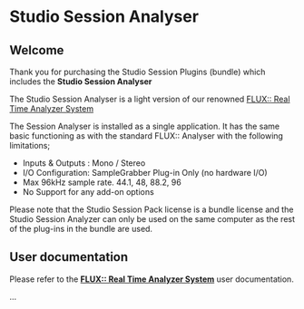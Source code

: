 # Studio Session Analyser

## Welcome

Thank you for purchasing the Studio Session Plugins (bundle) which includes the **Studio Session Analyser**

The Studio Session Analyser is a light version of our renowned  [FLUX:: Real Time Analyzer System](../analyzer/index.html)

The Session Analyser is installed as a single application. It has the same basic functioning as with the standard FLUX:: Analyser with the following limitations;


* Inputs & Outputs : Mono / Stereo
* I/O Configuration: SampleGrabber Plug-in Only (no hardware I/O)
* Max 96kHz sample rate. 44.1, 48, 88.2, 96
* No Support for any add-on options

:::{.callout-note}
Please note that the Studio Session Pack license is a bundle license and the Studio Session Analyzer can only be used on the same computer as the rest of the plug-ins in the bundle are used.
:::


## User documentation

Please refer to the **[FLUX:: Real Time Analyzer System](../analyser/index.html)** user documentation.

...


